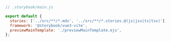 ```js
// .storybook/main.js

export default {
  stories: ['../src/**/*.mdx', '../src/**/*.stories.@(js|jsx|ts|tsx)'],
  framework: '@storybook/vue3-vite',
  previewMainTemplate: './previewMainTemplate.ejs',
};
```
